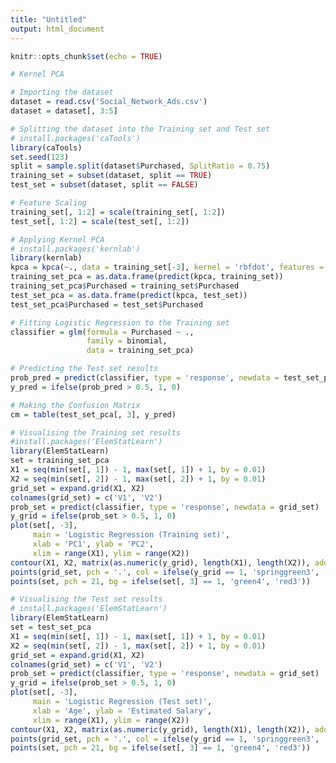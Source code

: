 ```yaml
---
title: "Untitled"
output: html_document
---
```


```r
knitr::opts_chunk$set(echo = TRUE)
```

```r
# Kernel PCA

# Importing the dataset
dataset = read.csv('Social_Network_Ads.csv')
dataset = dataset[, 3:5]

# Splitting the dataset into the Training set and Test set
# install.packages('caTools')
library(caTools)
set.seed(123)
split = sample.split(dataset$Purchased, SplitRatio = 0.75)
training_set = subset(dataset, split == TRUE)
test_set = subset(dataset, split == FALSE)

# Feature Scaling
training_set[, 1:2] = scale(training_set[, 1:2])
test_set[, 1:2] = scale(test_set[, 1:2])

# Applying Kernel PCA
# install.packages('kernlab')
library(kernlab)
kpca = kpca(~., data = training_set[-3], kernel = 'rbfdot', features = 2)
training_set_pca = as.data.frame(predict(kpca, training_set))
training_set_pca$Purchased = training_set$Purchased
test_set_pca = as.data.frame(predict(kpca, test_set))
test_set_pca$Purchased = test_set$Purchased

# Fitting Logistic Regression to the Training set
classifier = glm(formula = Purchased ~ .,
                 family = binomial,
                 data = training_set_pca)

# Predicting the Test set results
prob_pred = predict(classifier, type = 'response', newdata = test_set_pca[-3])
y_pred = ifelse(prob_pred > 0.5, 1, 0)

# Making the Confusion Matrix
cm = table(test_set_pca[, 3], y_pred)

# Visualising the Training set results
#install.packages('ElemStatLearn')
library(ElemStatLearn)
set = training_set_pca
X1 = seq(min(set[, 1]) - 1, max(set[, 1]) + 1, by = 0.01)
X2 = seq(min(set[, 2]) - 1, max(set[, 2]) + 1, by = 0.01)
grid_set = expand.grid(X1, X2)
colnames(grid_set) = c('V1', 'V2')
prob_set = predict(classifier, type = 'response', newdata = grid_set)
y_grid = ifelse(prob_set > 0.5, 1, 0)
plot(set[, -3],
     main = 'Logistic Regression (Training set)',
     xlab = 'PC1', ylab = 'PC2',
     xlim = range(X1), ylim = range(X2))
contour(X1, X2, matrix(as.numeric(y_grid), length(X1), length(X2)), add = TRUE)
points(grid_set, pch = '.', col = ifelse(y_grid == 1, 'springgreen3', 'tomato'))
points(set, pch = 21, bg = ifelse(set[, 3] == 1, 'green4', 'red3'))

# Visualising the Test set results
# install.packages('ElemStatLearn')
library(ElemStatLearn)
set = test_set_pca
X1 = seq(min(set[, 1]) - 1, max(set[, 1]) + 1, by = 0.01)
X2 = seq(min(set[, 2]) - 1, max(set[, 2]) + 1, by = 0.01)
grid_set = expand.grid(X1, X2)
colnames(grid_set) = c('V1', 'V2')
prob_set = predict(classifier, type = 'response', newdata = grid_set)
y_grid = ifelse(prob_set > 0.5, 1, 0)
plot(set[, -3],
     main = 'Logistic Regression (Test set)',
     xlab = 'Age', ylab = 'Estimated Salary',
     xlim = range(X1), ylim = range(X2))
contour(X1, X2, matrix(as.numeric(y_grid), length(X1), length(X2)), add = TRUE)
points(grid_set, pch = '.', col = ifelse(y_grid == 1, 'springgreen3', 'tomato'))
points(set, pch = 21, bg = ifelse(set[, 3] == 1, 'green4', 'red3'))
```

